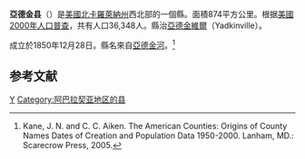 {{noteTA
|1=zh-hans:县;zh-hk:縣;zh-tw:郡;
}}

{{Infobox U.S. County |
 county  = 亞德金縣|
 state = 北卡羅萊那州 |
 en county  = Yadkin County|
 en state = North Carolina |
 seal = Yadkin_county.PNG|30px |
 map = Map of North Carolina highlighting Yadkin County.svg |
 map size = 250|
 founded = 1850年|
 seat = [[Yadkinville,_North_Carolina|Yadkinville]] | 
 area = 874 [[km²|km²]] (337 [[square_mile|mi²]]) |
 area water = 5 km² (2 mi²) |
 area percentage = 0.57% |
 census yr = 2000|
 pop = 36,348 |
 density = 42|
 web = www.yadkincounty.gov|
|}}
'''亞德金县'''（{{lang-en|Yadkin County}}）是[[美國|美國]][[北卡羅萊納州|北卡羅萊納州]]西北部的一個縣。面積874平方公里。根据[[美國2000年人口普查|美國2000年人口普查]]，共有人口36,348人。縣治[[亞德金維爾_(北卡羅萊納州)|亞德金維爾]]（Yadkinville）。

成立於1850年12月28日。縣名來自[[亞德金河|亞德金河]]。<ref>Kane, J. N. and C. C. Aiken. The American Counties: Origins of County Names Dates of Creation and Population Data 1950-2000. Lanham, MD.: Scarecrow Press, 2005.</ref>

== 参考文献 ==
{{reflist}}

{{North Carolina}}
{{Authority Control}}
[[Category:北卡羅萊納州行政區劃|Y]]
[[Category:阿巴拉契亚地区的县|Category:阿巴拉契亚地区的县]]